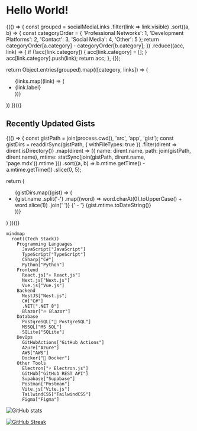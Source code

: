 
# Hello World!

{(() => {
const grouped = socialMediaLinks
.filter(link => link.visible)
.sort((a, b) => {
const categoryOrder = {
'Professional Networks': 1,
'Development Platforms': 2,
'Contact': 3,
'Social Media': 4,
'Other': 5
};
return categoryOrder[a.category] - categoryOrder[b.category];
})
.reduce((acc, link) => {
if (!acc[link.category]) {
acc[link.category] = [];
}
acc[link.category].push(link);
return acc;
}, {});

return Object.entries(grouped).map(([category, links]) => (

<div key={category}>
	<ul className='ml-6 list-disc'>
		{links.map((link) => (
			<li key={link.link.toString()}>
				<Link
        className='font-medium hover:underline text-blue-400'
         href={link.link.toString()}>{link.label}</Link>
    		</li>
    	))}
    </ul>

</div>
)) })()}

## Recently Updated Gists

{(() => {
const gistPath = join(process.cwd(), 'src', 'app', 'gist');
const gistDirs = readdirSync(gistPath, { withFileTypes: true })
.filter(dirent => dirent.isDirectory())
.map(dirent => ({
name: dirent.name,
path: join(gistPath, dirent.name),
mtime: statSync(join(gistPath, dirent.name, 'page.mdx')).mtime
}))
.sort((a, b) => b.mtime.getTime() - a.mtime.getTime())
.slice(0, 5);

return (

<ul className='ml-6 list-disc'>
	{gistDirs.map((gist) => (
		<li key={gist.name}>
			<Link
				href={`/gist/${gist.name}`}
				className='font-medium text-blue-400 hover:underline'
			>
				{gist.name
					.split('-')
					.map((word) => word.charAt(0).toUpperCase() + word.slice(1))
					.join(' ')}
			</Link>
			{' - '}
			{gist.mtime.toDateString()}
		</li>
	))}
</ul>
) })()}

```mermaid
mindmap
  root((Tech Stack))
    Programming Languages
      JavaScript["JavaScript"]
      TypeScript["TypeScript"]
      CSharp["C#"]
      Python["Python"]
    Frontend
      React.js["⚛️ React.js"]
      Next.js["Next.js"]
      Vue.js["Vue.js"]
    Backend
      NestJS["Nest.js"]
      C#["C#"]
      .NET[".NET 8"]
      Blazor["🔥 Blazor"]
    Database
      PostgreSQL["🐘 PostgreSQL"]
      MSSQL["MS SQL"]
      SQLite["SQLite"]
    DevOps
      GitHubActions["GitHub Actions"]
      Azure["Azure"]
      AWS["AWS"]
      Docker["🐳 Docker"]
    Other Tools
      Electron["⚡ Electron.js"]
      GitHub["GitHub REST API"]
      Supabase["Supabase"]
      Postman["Postman"]
      Vite.js["Vite.js"]
      TailwindCSS["TailwindCSS"]
      Figma["Figma"]
```

![GitHub stats](https://github-readme-stats.vercel.app/api?username=sametcn99&show_icons=true&theme=dark)

[![GitHub Streak](https://github-readme-streak-stats.herokuapp.com?user=sametcn99&theme=dark&hide_border=true&border_radius=6&date_format=M%20j%5B%2C%20Y%5D)](https://git.io/streak-stats)
